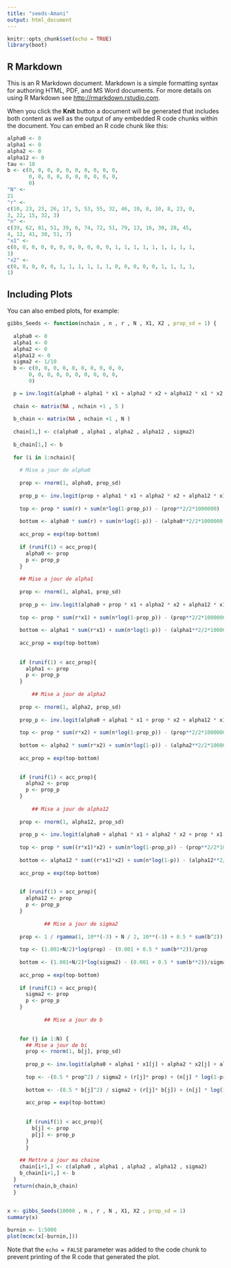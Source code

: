 ```yaml
---
title: "seeds-Amani"
output: html_document
---
```


```r
knitr::opts_chunk$set(echo = TRUE)
library(boot)
```

## R Markdown

This is an R Markdown document. Markdown is a simple formatting syntax for authoring HTML, PDF, and MS Word documents. For more details on using R Markdown see <http://rmarkdown.rstudio.com>.

When you click the **Knit** button a document will be generated that includes both content as well as the output of any embedded R code chunks within the document. You can embed an R code chunk like this:

```r
alpha0 <- 0
alpha1 <- 0
alpha2 <- 0
alpha12 <- 0
tau <- 10
b <- c(0, 0, 0, 0, 0, 0, 0, 0, 0, 0, 
       0, 0, 0, 0, 0, 0, 0, 0, 0, 0,
       0)
"N" <- 
21
"r" <-
c(10, 23, 23, 26, 17, 5, 53, 55, 32, 46, 10, 8, 10, 8, 23, 0, 
3, 22, 15, 32, 3)
"n" <-
c(39, 62, 81, 51, 39, 6, 74, 72, 51, 79, 13, 16, 30, 28, 45, 
4, 12, 41, 30, 51, 7)
"x1" <-
c(0, 0, 0, 0, 0, 0, 0, 0, 0, 0, 0, 1, 1, 1, 1, 1, 1, 1, 1, 1, 
1)
"x2" <-
c(0, 0, 0, 0, 0, 1, 1, 1, 1, 1, 1, 0, 0, 0, 0, 0, 1, 1, 1, 1, 
1)
```

## Including Plots

You can also embed plots, for example:

```r

gibbs_Seeds <- function(nchain , n , r , N , X1, X2 , prop_sd = 1) {
  
  alpha0 <- 0
  alpha1 <- 0
  alpha2 <- 0
  alpha12 <- 0
  sigma2 <- 1/10
  b <- c(0, 0, 0, 0, 0, 0, 0, 0, 0, 0, 
       0, 0, 0, 0, 0, 0, 0, 0, 0, 0,
       0)

  p = inv.logit(alpha0 + alpha1 * x1 + alpha2 * x2 + alpha12 * x1 * x2 + b)
  
  chain <- matrix(NA , nchain +1 , 5 )
  
  b_chain <- matrix(NA , nchain +1 , N )
  
  chain[1,] <- c(alpha0 , alpha1 , alpha2 , alpha12 , sigma2)
  
  b_chain[1,] <- b
  
  for (i in 1:nchain){
    
    # Mise a jour de alpha0
    
    prop <- rnorm(1, alpha0, prop_sd)
    
    prop_p <- inv.logit(prop + alpha1 * x1 + alpha2 * x2 + alpha12 * x1 * x2 + b)
    
    top <- prop * sum(r) + sum(n*log(1-prop_p)) - (prop**2/2*1000000)
    
    bottom <- alpha0 * sum(r) + sum(n*log(1-p)) - (alpha0**2/2*1000000)
    
    acc_prop = exp(top-bottom)
    
    if (runif(1) < acc_prop){
      alpha0 <- prop
      p <- prop_p
    }
    
    ## Mise a jour de alpha1
    
    prop <- rnorm(1, alpha1, prop_sd)
    
    prop_p <- inv.logit(alpha0 + prop * x1 + alpha2 * x2 + alpha12 * x1 * x2 + b)
    
    top <- prop * sum(r*x1) + sum(n*log(1-prop_p)) - (prop**2/2*1000000)
    
    bottom <- alpha1 * sum(r*x1) + sum(n*log(1-p)) - (alpha1**2/2*1000000)
    
    acc_prop = exp(top-bottom)
    
    
    if (runif(1) < acc_prop){
      alpha1 <- prop
      p <- prop_p
    }
    
        ## Mise a jour de alpha2
    
    prop <- rnorm(1, alpha2, prop_sd)
    
    prop_p <- inv.logit(alpha0 + alpha1 * x1 + prop * x2 + alpha12 * x1 * x2 + b)
    
    top <- prop * sum(r*x2) + sum(n*log(1-prop_p)) - (prop**2/2*1000000)
    
    bottom <- alpha2 * sum(r*x2) + sum(n*log(1-p)) - (alpha2**2/2*1000000)
    
    acc_prop = exp(top-bottom)
     

    if (runif(1) < acc_prop){
      alpha2 <- prop
      p <- prop_p
    }
    
        ## Mise a jour de alpha12
    
    prop <- rnorm(1, alpha12, prop_sd)
    
    prop_p <- inv.logit(alpha0 + alpha1 * x1 + alpha2 * x2 + prop * x1 * x2 + b)
    
    top <- prop * sum((r*x1)*x2) + sum(n*log(1-prop_p)) - (prop**2/2*1000000)
    
    bottom <- alpha12 * sum((r*x1)*x2) + sum(n*log(1-p)) - (alpha12**2/2*1000000)
    
    acc_prop = exp(top-bottom)
     

    if (runif(1) < acc_prop){
      alpha12 <- prop
      p <- prop_p
    }
    
            ## Mise a jour de sigma2
    
    prop <- 1 / rgamma(1, 10**(-3) + N / 2, 10**(-3) + 0.5 * sum(b^2))
    
    top <- (1.001+N/2)*log(prop) - (0.001 + 0.5 * sum(b**2))/prop
    
    bottom <- (1.001+N/2)*log(sigma2) - (0.001 + 0.5 * sum(b**2))/sigma2
    
    acc_prop = exp(top-bottom)
    
    if (runif(1) < acc_prop){
      sigma2 <- prop
      p <- prop_p
    }
    
            ## Mise a jour de b
    

    for (j in 1:N) {
      ## Mise a jour de bi
      prop <- rnorm(1, b[j], prop_sd)
    
      prop_p <- inv.logit(alpha0 + alpha1 * x1[j] + alpha2 * x2[j] + alpha12 * x1[j] * x2[j] + prop)
    
      top <- -(0.5 * prop^2) / sigma2 + (r[j]* prop) + (n[j] * log(1-prop_p))
    
      bottom <- -(0.5 * b[j]^2) / sigma2 + (r[j]* b[j]) + (n[j] * log(1-p))
    
      acc_prop = exp(top-bottom)
       
      
      if (runif(1) < acc_prop){
        b[j] <- prop
        p[j] <- prop_p
      }
      }
    
    ## Mettre a jour ma chaine
    chain[i+1,] <- c(alpha0 , alpha1 , alpha2 , alpha12 , sigma2)
    b_chain[i+1,] <- b
  }
  return(chain,b_chain)
  }
  
```

```r
x <- gibbs_Seeds(10000 , n , r , N , X1, X2 , prop_sd = 1)
summary(x)
```
```r
burnin <- 1:5000 
plot(mcmc(x[-burnin,]))
```



Note that the `echo = FALSE` parameter was added to the code chunk to prevent printing of the R code that generated the plot.
